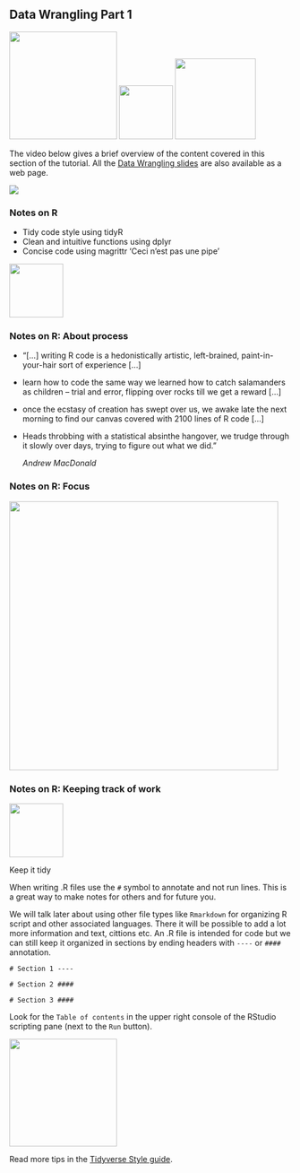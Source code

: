 ## Data Wrangling Part 1

![](images/wrangler.png){width=2in}
![](images/tidyR.png){width=1in}
![](images/dplyr.png){width=1.5in}

The video below gives a brief overview of the content covered in this section of the tutorial. All the [Data Wrangling slides](http://htmlpreview.github.io/?https://github.com/CWWhitney/teaching_R/blob/master/Data_Wrangling_Rpres/Data_Wrangling.html#/) are also available as a web page. 

![](https://youtu.be/j6XRof3q9aM)

### Notes on R
- Tidy code style using tidyR 
- Clean and intuitive functions using dplyr
- Concise code using magrittr 'Ceci n'est pas une pipe'

![](images/magrittr.png){width=1in}

### Notes on R: About process

- "[...] writing R code is a hedonistically artistic, left-brained, paint-in-your-hair sort of experience [...] 
- learn how to code the same way we learned how to catch salamanders as children – trial and error, flipping over rocks till we get a reward [...] 
- once the ecstasy of creation has swept over us, we awake late the next morning to find our canvas covered with 2100 lines of R code [...] 
- Heads throbbing with a statistical absinthe hangover, we trudge through it slowly over days, trying to figure out what we did."

     *Andrew MacDonald*

### Notes on R: Focus

![](images/Focus.png){width=5in}


### Notes on R: Keeping track of work

![](images/tidyR.png){width=1in}

Keep it tidy

When writing .R files use the `#` symbol to annotate and not run lines. This is a great way to make notes for others and for future you.

We will talk later about using other file types like `Rmarkdown` for organizing R script and other associated languages. There it will be possible to add a lot more information and text, cittions etc. An .R file is intended for code but we can still keep it organized in sections by ending headers with `----` or `####` annotation. 

`# Section 1 ----`

`# Section 2 ####`

`# Section 3 ####`

Look for the `Table of contents` in the upper right console of the RStudio scripting pane (next to the `Run` button).

![](images/toc_rstudio.png){width=2in}

Read more tips in the [Tidyverse Style guide](http://style.tidyverse.org/).
